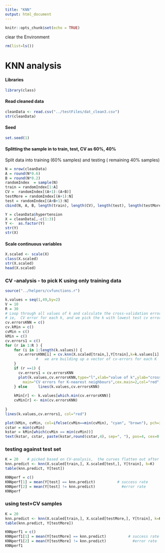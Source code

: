 ```yaml
---
title: "KNN"
output: html_document
---
```


```r
knitr::opts_chunk$set(echo = TRUE)
```

clear the Environment

```r
rm(list=ls())
```

# KNN analysis

#### Libraries
```r
library(class)
```



#### Read cleaned data
```r
cleanData <- read.csv("../testFiles/dat_clean3.csv")
str(cleanData)
```

#### Seed
```r
set.seed(1)
```

#### Splitting the sample in to train, test, CV as 60%, 40%

Split data into training (60% samples) and testing ( remaining 40% samples)
```r
N = nrow(cleanData)
A = round(N*0.6)
B = round(N*0.2)
randomIndex  = sample(N)
train = randomIndex[1:A]
CV =  randomIndex[(A+1):(A+B)]
testMore = randomIndex[(A+1):N]
test = randomIndex[(A+B+1):N]
cbind(N, A, B, length(train), length(CV), length(test), length(testMore))

```


```r
Y = cleanData$hypertension
X = cleanData[,-c(1:3)]
Y <-  as.factor(Y)
str(Y)
str(X)
```


#### Scale continuous variables

```r
X.scaled <- scale(X)
class(X.scaled)
str(X.scaled)
head(X.scaled)
```


### CV -analysis  - to pick K using only  training data


```r
source("../helpers/cvfunctions.r")
```

```r
k.values = seq(1,49,by=2)
V = 10
R = 30
# Loop through all values of k and calculate the cross-validation error
# ie,  CV error for each k, and we pick the k with lowest test cv error
cv.errorsKNN = c()
cv.kMin = c()
cvMin = c()
kMin = c()
cv.errors1 = c()
for (r in 1:R ) {
    for (i in 1:length(k.values)) {
      cv.errorsKNN[i] = cv.knn(X.scaled[train,],Y[train],k=k.values[i],V)       
              #   we are building up a vector of cv-errors for each K
    }
    if (r ==1) {
      cv.errors1 = cv.errorsKNN
      plot(k.values,cv.errorsKNN,type="l",xlab="value of k",ylab="cross-validation error",cex.lab=1.5,
        main="CV errors for K-nearest neighbours",cex.main=2,col="red", ylim=c(0.2,0.38), lwd=4)
    } else     lines(k.values,cv.errorsKNN)
    
    kMin[r] <- k.values[which.min(cv.errorsKNN)]
    cvMin[r] <- min(cv.errorsKNN)
    
}
lines(k.values,cv.errors1, col="red")
```



```r
plot(kMin, cvMin, col=ifelse(cvMin==min(cvMin), "cyan", "brown"), pch=ifelse(cvMin==min(cvMin), 19, 22),  cex=ifelse(cvMin==min(cvMin), 2, 1), main="Highlighted point/s is the minimum CV-error")
cstar = min(cvMin)
kstar = kMin[which(cvMin == min(cvMin))]
text(kstar, cstar, paste(kstar,round(cstar,4), sep=", "), pos=4, cex=0.7)
```

###   testing against test set

```r
K = 20    # picked based on CV-analysis,  the curves flatten out after 20
knn.predict <- knn(X.scaled[train,], X.scaled[test,], Y[train], k=K)
table(knn.predict, Y[test])

```

```r
KNNperf = c()
KNNperf[1] = mean(Y[test] == knn.predict)          # success rate
KNNperf[2] = mean(Y[test] != knn.predict)            #error rate
KNNperf
```

### using test+CV samples

```r
K = 20    
knn.predict <- knn(X.scaled[train,], X.scaled[testMore,], Y[train], k=K)
table(knn.predict, Y[testMore])
```

```r
KNNperf1 = c()
KNNperf1[1] = mean(Y[testMore] == knn.predict)          # success rate
KNNperf1[2] = mean(Y[testMore] != knn.predict)            #error rate
KNNperf1
```
